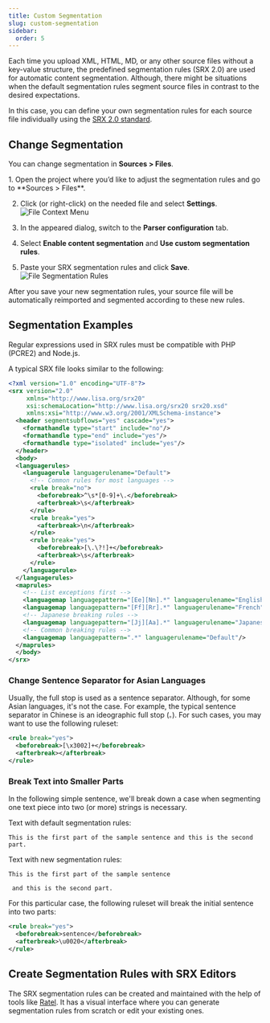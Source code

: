 ```yaml
---
title: Custom Segmentation
slug: custom-segmentation
sidebar:
  order: 5
---
```


[//]: # (https://support.crowdin.com/custom-segmentation/)


Each time you upload XML, HTML, MD, or any other source files without a key-value structure, the predefined segmentation rules (SRX 2.0) are used for automatic content segmentation. Although, there might be situations when the default segmentation rules segment source files in contrast to the desired expectations.

In this case, you can define your own segmentation rules for each source file individually using the [SRX 2.0 standard](https://www.gala-global.org/srx-20-april-7-2008).

## Change Segmentation

You can change segmentation in **Sources > Files**.

<Steps>
  1. Open the project where you’d like to adjust the segmentation rules and go to **Sources > Files**.

  2. Click <Icon name="mdi:dots-horizontal" class="inline-icon"/> (or right-click) on the needed file and select **Settings**.
     ![File Context Menu](./_assets/files_context_menu_settings.png)

  3. In the appeared dialog, switch to the **Parser configuration** tab.

  4. Select **Enable content segmentation** and **Use custom segmentation rules**.

  5. Paste your SRX segmentation rules and click **Save**.
     ![File Segmentation Rules](./_assets/files_parser_configuration.png)
</Steps>

After you save your new segmentation rules, your source file will be automatically reimported and segmented according to these new rules.

## Segmentation Examples

<Aside>
  Regular expressions used in SRX rules must be compatible with PHP (PCRE2) and Node.js.
</Aside>

A typical SRX file looks similar to the following:

```xml
<?xml version="1.0" encoding="UTF-8"?>
<srx version="2.0"
     xmlns="http://www.lisa.org/srx20"
     xsi:schemaLocation="http://www.lisa.org/srx20 srx20.xsd"
     xmlns:xsi="http://www.w3.org/2001/XMLSchema-instance">
  <header segmentsubflows="yes" cascade="yes">
    <formathandle type="start" include="no"/>
    <formathandle type="end" include="yes"/>
    <formathandle type="isolated" include="yes"/>
  </header>
  <body>
  <languagerules>
    <languagerule languagerulename="Default">
      <!-- Common rules for most languages -->
      <rule break="no">
        <beforebreak>^\s*[0-9]+\.</beforebreak>
        <afterbreak>\s</afterbreak>
      </rule>
      <rule break="yes">
        <afterbreak>\n</afterbreak>
      </rule>
      <rule break="yes">
        <beforebreak>[\.\?!]+</beforebreak>
        <afterbreak>\s</afterbreak>
      </rule>
    </languagerule>
  </languagerules>
  <maprules>
    <!-- List exceptions first -->
    <languagemap languagepattern="[Ee][Nn].*" languagerulename="English"/>
    <languagemap languagepattern="[Ff][Rr].*" languagerulename="French"/>
    <!-- Japanese breaking rules -->
    <languagemap languagepattern="[Jj][Aa].*" languagerulename="Japanese"/>
    <!-- Common breaking rules -->
    <languagemap languagepattern=".*" languagerulename="Default"/>
  </maprules>
  </body>
</srx>
```

### Change Sentence Separator for Asian Languages

Usually, the full stop is used as a sentence separator. Although, for some Asian languages, it's not the case. For example, the typical sentence separator in Chinese is an ideographic full stop (`。`). For such cases, you may want to use the following ruleset:

```xml
<rule break="yes">
  <beforebreak>[\x3002]+</beforebreak>
  <afterbreak></afterbreak>
</rule>
```

### Break Text into Smaller Parts

In the following simple sentence, we'll break down a case when segmenting one text piece into two (or more) strings is necessary.

Text with default segmentation rules:

`This is the first part of the sample sentence and this is the second part.`

Text with new segmentation rules:

`This is the first part of the sample sentence`

<code>&#32;and this is the second part.</code>

For this particular case, the following ruleset will break the initial sentence into two parts:

```xml
<rule break="yes">
  <beforebreak>sentence</beforebreak>
  <afterbreak>\u0020</afterbreak>
</rule>
```

## Create Segmentation Rules with SRX Editors

The SRX segmentation rules can be created and maintained with the help of tools like [Ratel](http://okapiframework.org/wiki/index.php?title=Ratel). It has a visual interface where you can generate segmentation rules from scratch or edit your existing ones.

<CardGrid>
  <LinkCard
    title="Segmentation Rules Generator"
    description="Create and test the new segmentation rules on your Crowdin projects."
    href="https://store.crowdin.com/segmentation"
    target="_blank"
  />
  <LinkCard
    title="SRX Playground"
    description="AI-powered SRX Rules Editor"
    href="https://store.crowdin.com/srx-playground"
    target="_blank"
  />
</CardGrid>

